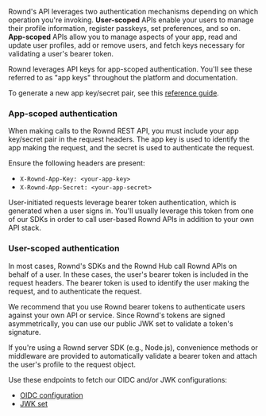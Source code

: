Rownd's API leverages two authentication mechanisms depending on which operation you're invoking. **User-scoped** APIs enable your users to manage their profile information, register passkeys, set preferences, and so on. **App-scoped** APIs allow you to manage aspects of your app, read and update user profiles, add or remove users, and fetch keys necessary for validating a user's bearer token.

Rownd leverages API keys for app-scoped authentication. You'll see these referred to as "app keys" throughout the platform and documentation.

To generate a new app key/secret pair, see this [reference guide](/configuration/app-credentials).

### App-scoped authentication

When making calls to the Rownd REST API, you must include your app key/secret pair in the request headers. The app key is used to identify the app making the request, and the secret is used to authenticate the request.

Ensure the following headers are present:

- `X-Rownd-App-Key: <your-app-key>`
- `X-Rownd-App-Secret: <your-app-secret>`

<Info>
User-initiated requests leverage bearer token authentication, which is generated when a user signs in. You'll usually leverage this token from one of our SDKs in order to call user-based Rownd APIs in addition to your own API stack.
</Info>

### User-scoped authentication

In most cases, Rownd's SDKs and the Rownd Hub call Rownd APIs on behalf of a user. In these cases, the user's bearer token is included in the request headers. The bearer token is used to identify the user making the request, and to authenticate the request.

We recommend that you use Rownd bearer tokens to authenticate users against your own API or service. Since Rownd's tokens are signed asymmetrically, you can use our public JWK set to validate a token's signature.

<Info>
If you're using a Rownd server SDK (e.g., Node.js), convenience methods or middleware are provided to automatically validate a bearer token and attach the user's profile to the request object.
</Info>

Use these endpoints to fetch our OIDC and/or JWK configurations:

- [OIDC configuration](/api-reference/authentication/retrieve-oidc)
- [JWK set](/api-reference/authentication/retrieve-jwk)
